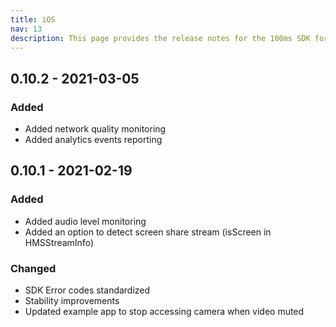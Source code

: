 ```yaml
---
title: iOS
nav: 13
description: This page provides the release notes for the 100ms SDK for iOS.
---
```


## 0.10.2 - 2021-03-05

### Added

-   Added network quality monitoring
-   Added analytics events reporting

## 0.10.1 - 2021-02-19

### Added

-   Added audio level monitoring
-   Added an option to detect screen share stream (isScreen in HMSStreamInfo)

### Changed

-   SDK Error codes standardized
-   Stability improvements
-   Updated example app to stop accessing camera when video muted
